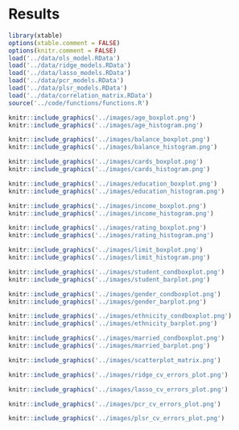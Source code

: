 # Results

```r
library(xtable)
options(xtable.comment = FALSE)
options(knitr.comment = FALSE)
load('../data/ols_model.RData')
load('../data/ridge_models.RData')
load('../data/lasso_models.RData')
load('../data/pcr_models.RData')
load('../data/plsr_models.RData')
load('../data/correlation_matrix.RData')
source('../code/functions/functions.R')
```

```r
knitr::include_graphics('../images/age_boxplot.png')
knitr::include_graphics('../images/age_histogram.png')
```

```r
knitr::include_graphics('../images/balance_boxplot.png')
knitr::include_graphics('../images/balance_histogram.png')
```

```r
knitr::include_graphics('../images/cards_boxplot.png')
knitr::include_graphics('../images/cards_histogram.png')
```

```r
knitr::include_graphics('../images/education_boxplot.png')
knitr::include_graphics('../images/education_histogram.png')
```

```r
knitr::include_graphics('../images/income_boxplot.png')
knitr::include_graphics('../images/income_histogram.png')
```

```r
knitr::include_graphics('../images/rating_boxplot.png')
knitr::include_graphics('../images/rating_histogram.png')
```

```r
knitr::include_graphics('../images/limit_boxplot.png')
knitr::include_graphics('../images/limit_histogram.png')
```

```r
knitr::include_graphics('../images/student_condboxplot.png')
knitr::include_graphics('../images/student_barplot.png')
```

```r
knitr::include_graphics('../images/gender_condboxplot.png')
knitr::include_graphics('../images/gender_barplot.png')
```

```r
knitr::include_graphics('../images/ethnicity_condboxplot.png')
knitr::include_graphics('../images/ethnicity_barplot.png')
```

```r
knitr::include_graphics('../images/married_condboxplot.png')
knitr::include_graphics('../images/married_barplot.png')
```

```r
knitr::include_graphics('../images/scatterplot_matrix.png')
```

```r
knitr::include_graphics('../images/ridge_cv_errors_plot.png')
```

```r
knitr::include_graphics('../images/lasso_cv_errors_plot.png')
```

```r
knitr::include_graphics('../images/pcr_cv_errors_plot.png')
```

```r
knitr::include_graphics('../images/plsr_cv_errors_plot.png')
```
